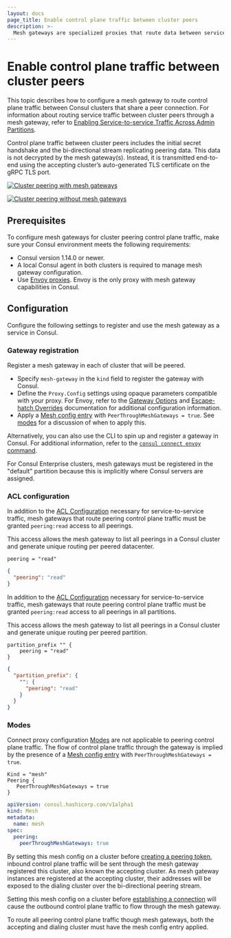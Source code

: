 ```yaml
---
layout: docs
page_title: Enable control plane traffic between cluster peers
description: >-
  Mesh gateways are specialized proxies that route data between services that cannot communicate directly. Learn how to enable traffic across clusters in different datacenters or admin partitions that have an established peering connection.
---
```


# Enable control plane traffic between cluster peers

This topic describes how to configure a mesh gateway to route control plane traffic between Consul clusters that share a peer connection. For information about routing service traffic between cluster peers through a mesh gateway, refer to [Enabling Service-to-service Traffic Across Admin Partitions](/consul/docs/east-west/mesh-gateway/admin-partition).

Control plane traffic between cluster peers includes
the initial secret handshake and the bi-directional stream replicating peering data.
This data is not decrypted by the mesh gateway(s).
Instead, it is transmitted end-to-end using the accepting cluster’s auto-generated TLS certificate on the gRPC TLS port.

<Tabs>
<Tab heading="With mesh gateways (recommended)">

[![Cluster peering with mesh gateways](/img/consul-connect/mesh-gateway/cluster-peering-connectivity-with-mesh-gateways.png)](/img/consul-connect/mesh-gateway/cluster-peering-connectivity-with-mesh-gateways.png)

</Tab>

<Tab heading="Without mesh gateways">

[![Cluster peering without mesh gateways](/img/consul-connect/mesh-gateway/cluster-peering-connectivity-without-mesh-gateways.png)](/img/consul-connect/mesh-gateway/cluster-peering-connectivity-without-mesh-gateways.png)

</Tab>
</Tabs>

## Prerequisites

To configure mesh gateways for cluster peering control plane traffic, make sure your Consul environment meets the following requirements:

- Consul version 1.14.0 or newer.
- A local Consul agent in both clusters is required to manage mesh gateway configuration.
- Use [Envoy proxies](/consul/docs/reference/proxy/envoy). Envoy is the only proxy with mesh gateway capabilities in Consul.

## Configuration

Configure the following settings to register and use the mesh gateway as a service in Consul.

### Gateway registration

Register a mesh gateway in each of cluster that will be peered.

- Specify `mesh-gateway` in the `kind` field to register the gateway with Consul.
- Define the `Proxy.Config` settings using opaque parameters compatible with your proxy. For Envoy, refer to the [Gateway Options](/consul/docs/connect/proxies/envoy#gateway-options) and [Escape-hatch Overrides](/consul/docs/connect/proxies/envoy#escape-hatch-overrides) documentation for additional configuration information.
- Apply a [Mesh config entry](/consul/docs/reference/config-entry/mesh#peer-through-mesh-gateways) with `PeerThroughMeshGateways = true`. See [modes](#modes) for a discussion of when to apply this.

Alternatively, you can also use the CLI to spin up and register a gateway in Consul. For additional information, refer to the [`consul connect envoy` command](/consul/commands/connect/envoy#mesh-gateways).

For Consul Enterprise clusters, mesh gateways must be registered in the "default" partition because this is implicitly where Consul servers are assigned.

### ACL configuration

<Tabs>
<Tab heading="Consul CE">

In addition to the [ACL Configuration](/consul/docs/connect/cluster-peering/tech-specs#acl-specifications) necessary for service-to-service traffic, mesh gateways that route peering control plane traffic must be granted `peering:read` access to all peerings.

This access allows the mesh gateway to list all peerings in a Consul cluster and generate unique routing per peered datacenter.

<CodeTabs heading="Example ACL rules for Mesh Gateway Peering Control Plane Traffic in Consul CE">

```hcl
peering = "read"
```

```json
{
  "peering": "read"
}
```

</CodeTabs>

</Tab>

<Tab heading="Consul Enterprise">

In addition to the [ACL Configuration](/consul/docs/connect/cluster-peering/tech-specs#acl-specifications) necessary for service-to-service traffic, mesh gateways that route peering control plane traffic must be granted `peering:read` access to all peerings in all partitions.

This access allows the mesh gateway to list all peerings in a Consul cluster and generate unique routing per peered partition.

<CodeTabs heading="Example ACL rules for Mesh Gateway Peering Control Plane Traffic in Consul Enterprise">

```hcl
partition_prefix "" {
	peering = "read"
}
```

```json
{
  "partition_prefix": {
    "": {
	  "peering": "read"
	}
  }
}
```

</CodeTabs>

</Tab>
</Tabs>

### Modes

Connect proxy configuration [Modes](/consul/docs/connect/gateways/mesh-gateway#connect-proxy-configuration#modes) are not applicable to peering control plane traffic.
The flow of control plane traffic through the gateway is implied by the presence of a [Mesh config entry](/consul/docs/reference/config-entry/mesh#peer-through-mesh-gateways) with `PeerThroughMeshGateways = true`.

<CodeTabs heading="Example: Enabling Peering Control Plane Traffic for Mesh Gateways">

```hcl
Kind = "mesh"
Peering {
   PeerThroughMeshGateways = true
}
```

```yaml
apiVersion: consul.hashicorp.com/v1alpha1
kind: Mesh
metadata:
  name: mesh
spec:
  peering:
    peerThroughMeshGateways: true
```
</CodeTabs>

By setting this mesh config on a cluster before [creating a peering token](/consul/docs/connect/cluster-peering/usage/establish-cluster-peering#create-a-peering-token), inbound control plane traffic will be sent through the mesh gateway registered this cluster, also known the accepting cluster.
As mesh gateway instances are registered at the accepting cluster, their addresses will be exposed to the dialing cluster over the bi-directional peering stream.

Setting this mesh config on a cluster before [establishing a connection](/consul/docs/connect/cluster-peering/usage/establish-cluster-peering#establish-a-connection-between-clusters) will cause the outbound control plane traffic to flow through the mesh gateway.

To route all peering control plane traffic though mesh gateways, both the accepting and dialing cluster must have the mesh config entry applied.